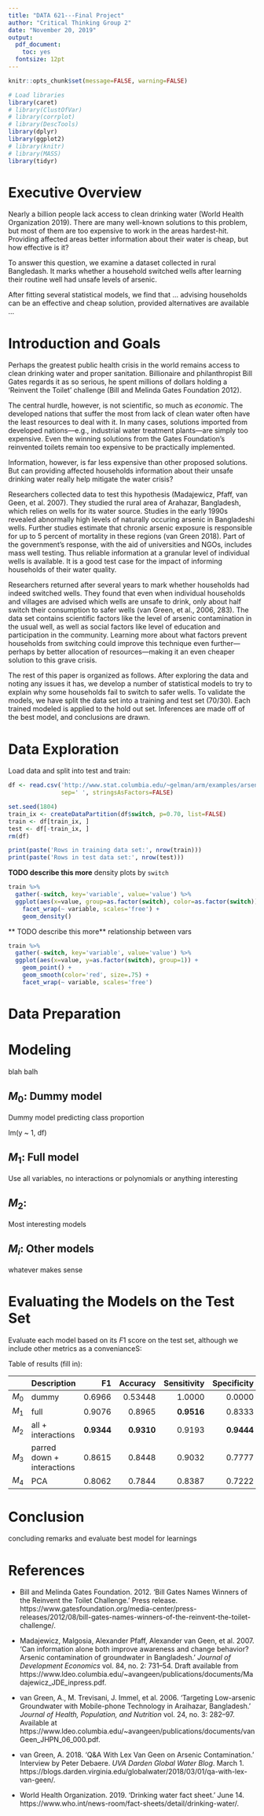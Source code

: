```yaml
---
title: "DATA 621---Final Project"
author: "Critical Thinking Group 2"
date: "November 20, 2019"
output:
  pdf_document:
    toc: yes
  fontsize: 12pt
---
```


```r
knitr::opts_chunk$set(message=FALSE, warning=FALSE)

# Load libraries
library(caret)
# library(ClustOfVar)
# library(corrplot)
# library(DescTools)
library(dplyr)
library(ggplot2)
# library(knitr)
# library(MASS)
library(tidyr)
```


# Executive Overview

Nearly a billion people lack access to clean drinking water (World Health Organization 2019). There are many well-known solutions to this problem, but most of them are too expensive to work in the areas hardest-hit. Providing affected areas better information about their water is cheap, but how effective is it?

To answer this question, we examine a dataset collected in rural Bangledash. It marks whether a household switched wells after learning their routine well had unsafe levels of arsenic.

After fitting several statistical models, we find that ... advising households can be an effective and cheap solution, provided alternatives are available ...



# Introduction and Goals

Perhaps the greatest public health crisis in the world remains access to clean drinking water and proper sanitation. Billionaire and philanthropist Bill Gates regards it as so serious, he spent millions of dollars holding a 'Reinvent the Toilet' challenge (Bill and Melinda Gates Foundation 2012).

The central hurdle, however, is not scientific, so much as _economic_. The developed nations that suffer the most from lack of clean water often have the least resources to deal with it. In many cases, solutions imported from developed nations---e.g., industrial water treatment plants---are simply too expensive. Even the winning solutions from the Gates Foundation's reinvented toilets remain too expensive to be practically implemented.

Information, however, is far less expensive than other proposed solutions. But can providing affected households information about their unsafe drinking water really help mitigate the water crisis?

Researchers collected data to test this hypothesis (Madajewicz, Pfaff, van Geen, et al. 2007). They studied the rural area of Arahazar, Bangladesh, which relies on wells for its water source. Studies in the early 1990s revealed abnormally high levels of naturally occuring arsenic in Bangladeshi wells. Further studies estimate that chronic arsenic exposure is responsible for up to 5 percent of mortality in these regions (van Green 2018). Part of the government's response, with the aid of universities and NGOs, includes mass well testing. Thus reliable information at a granular level of individual wells is available. It is a good test case for the impact of informing households of their water quality.

Researchers returned after several years to mark whether households had indeed switched wells. They found that even when individual households and villages are advised which wells are unsafe to drink, only about half switch their consumption to safer wells (van Green, et al., 2006, 283). The data set contains scientific factors like the level of arsenic contamination in the usual well, as well as social factors like level of education and participation in the community. Learning more about what factors prevent households from switching could improve this technique even further---perhaps by better allocation of resources---making it an even cheaper solution to this grave crisis.

The rest of this paper is organized as follows. After exploring the data and noting any issues it has, we develop a number of statistical models to try to explain why some households fail to switch to safer wells. To validate the models, we have split the data set into a training and test set (70/30). Each trained modeled is applied to the hold out set. Inferences are made off of the best model, and conclusions are drawn.



# Data Exploration

Load data and split into test and train:

```r
df <- read.csv('http://www.stat.columbia.edu/~gelman/arm/examples/arsenic/wells.dat',
               sep=' ', stringsAsFactors=FALSE)

set.seed(1804)
train_ix <- createDataPartition(df$switch, p=0.70, list=FALSE)
train <- df[train_ix, ]
test <- df[-train_ix, ]
rm(df)

print(paste('Rows in training data set:', nrow(train)))
print(paste('Rows in test data set:', nrow(test)))
```


**TODO describe this more** density plots by `switch`

```r
train %>%
  gather(-switch, key='variable', value='value') %>%
  ggplot(aes(x=value, group=as.factor(switch), color=as.factor(switch))) +
    facet_wrap(~ variable, scales='free') +
    geom_density()
```

** TODO describe this more** relationship between vars

```r
train %>%
  gather(-switch, key='variable', value='value') %>%
  ggplot(aes(x=value, y=as.factor(switch), group=1)) +
    geom_point() +
    geom_smooth(color='red', size=.75) +
    facet_wrap(~ variable, scales='free')
```



# Data Preparation




# Modeling

blah balh

## $M_0$: Dummy model

Dummy model predicting class proportion

lm(y ~ 1, df)





## $M_1$: Full model

Use all variables, no interactions or polynomials or anything interesting



## $M_2$: 

Most interesting models



## $M_i$: Other models

whatever makes sense





# Evaluating the Models on the Test Set

Evaluate each model based on its $F1$ score on the test set, although we include other metrics as a convenianceS:

Table of results (fill in):

|       | Description                |         F1 |   Accuracy | Sensitivity | Specificity |
|------:|----------------------------|-----------:|-----------:|------------:|------------:|
| $M_0$ | dummy                      |     0.6966 |    0.53448 |      1.0000 |      0.0000 |
| $M_1$ | full                       |     0.9076 |     0.8965 |  **0.9516** |      0.8333 |
| $M_2$ | all + interactions         | **0.9344** | **0.9310** |      0.9193 |  **0.9444** |
| $M_3$ | parred down + interactions |     0.8615 |     0.8448 |      0.9032 |      0.7777 |
| $M_4$ | PCA                        |     0.8062 |     0.7844 |      0.8387 |      0.7222 |



# Conclusion

concluding remarks and evaluate best model for learnings



# References

* Bill and Melinda Gates Foundation. 2012. 'Bill Gates Names Winners of the Reinvent the Toilet Challenge.' Press release. https://www.gatesfoundation.org/media-center/press-releases/2012/08/bill-gates-names-winners-of-the-reinvent-the-toilet-challenge/.

* Madajewicz, Malgosia, Alexander Pfaff, Alexander van Geen, et al. 2007. 'Can information alone both improve awareness and change behavior? Arsenic contamination of groundwater in Bangladesh.' _Journal of Development Economics_ vol. 84, no. 2: 731--54. Draft available from https://www.ldeo.columbia.edu/~avangeen/publications/documents/Madajewicz_JDE_inpress.pdf.

* van Green, A., M. Trevisani, J. Immel, et al. 2006. 'Targeting Low-arsenic Groundwater with Mobile-phone Technology in Araihazar, Bangladesh.' _Journal of Health, Population, and Nutrition_ vol. 24, no. 3: 282--97. Available at https://www.ldeo.columbia.edu/~avangeen/publications/documents/vanGeen_JHPN_06_000.pdf.

* van Green, A. 2018. 'Q&A With Lex Van Geen on Arsenic Contamination.' Interview by Peter Debaere. _UVA Darden Global Water Blog_. March 1. https://blogs.darden.virginia.edu/globalwater/2018/03/01/qa-with-lex-van-geen/.

* World Health Organization. 2019. 'Drinking water fact sheet.' June 14. https://www.who.int/news-room/fact-sheets/detail/drinking-water/.
